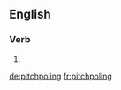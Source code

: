 ==English==

===Verb===
{{head|en}}

# {{present participle of|pitchpole|lang=en}}

[[de:pitchpoling]]
[[fr:pitchpoling]]
